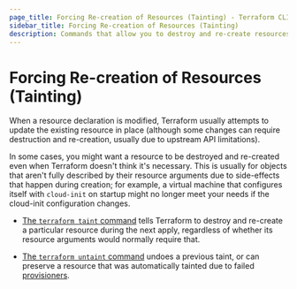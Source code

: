 ```yaml
---
page_title: Forcing Re-creation of Resources (Tainting) - Terraform CLI
sidebar_title: Forcing Re-creation of Resources (Tainting)
description: Commands that allow you to destroy and re-create resources manually.
---
```


# Forcing Re-creation of Resources (Tainting)

When a resource declaration is modified, Terraform usually attempts to update
the existing resource in place (although some changes can require destruction
and re-creation, usually due to upstream API limitations).

In some cases, you might want a resource to be destroyed and re-created even
when Terraform doesn't think it's necessary. This is usually for objects that
aren't fully described by their resource arguments due to side-effects that
happen during creation; for example, a virtual machine that configures itself
with `cloud-init` on startup might no longer meet your needs if the cloud-init
configuration changes.

- [The `terraform taint` command](/cli/commands/taint) tells Terraform to
  destroy and re-create a particular resource during the next apply, regardless
  of whether its resource arguments would normally require that.

- [The `terraform untaint` command](/cli/commands/untaint) undoes a
  previous taint, or can preserve a resource that was automatically tainted due
  to failed [provisioners](/language/resources/provisioners/syntax).
